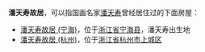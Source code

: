 '''潘天寿故居'''，可以指国画名家[[潘天寿|潘天寿]]曾经居住过的下面房屋：

* [[潘天寿故居_(宁海)|潘天寿故居 (宁海)]]，位于[[浙江省|浙江省]][[宁海县_(浙江省)|宁海县]]，潘天寿出生地
* [[潘天寿故居_(杭州)|潘天寿故居 (杭州)]]，位于[[浙江省|浙江省]][[杭州市|杭州市]][[上城区|上城区]]

{{Disambiguation|P|Cat=五字名人故居消歧义}}